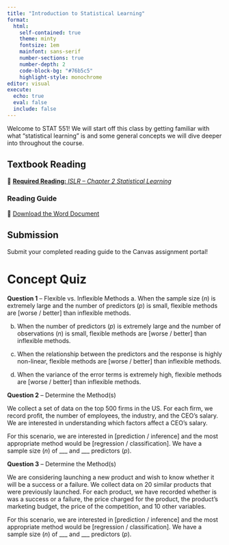 ```yaml
---
title: "Introduction to Statistical Learning"
format: 
  html: 
    self-contained: true
    theme: minty
    fontsize: 1em
    mainfont: sans-serif
    number-sections: true
    number-depth: 2
    code-block-bg: "#76b5c5"
    highlight-style: monochrome
editor: visual
execute: 
  echo: true
  eval: false
  include: false
---
```


Welcome to STAT 551! We will start off this class by getting familiar with what "statistical learning" is and some general concepts we will dive deeper into throughout the course.

## Textbook Reading

📖 [**Required Reading:** *ISLR -- Chapter 2 Statistical Learning*](https://hastie.su.domains/ISLR2/ISLRv2_corrected_June_2023.pdf)

### Reading Guide 

📝 [Download the Word Document](reading-guide/week-0.docx)

::: callout-note
# Submission

Submit your completed reading guide to the Canvas assignment portal!
:::

# Concept Quiz

**Question 1** -- Flexible vs. Inflexible Methods a. When the sample size ($n$) is extremely large and the number of predictors ($p$) is small, flexible methods are \[worse / better\] than inflexible methods.

b.  When the number of predictors ($p$) is extremely large and the number of observations ($n$) is small, flexible methods are \[worse / better\] than inflexible methods.

c.  When the relationship between the predictors and the response is highly non-linear, flexible methods are \[worse / better\] than inflexible methods.

d.  When the variance of the error terms is extremely high, flexible methods are \[worse / better\] than inflexible methods.

**Question 2** -- Determine the Method(s)

We collect a set of data on the top 500 firms in the US. For each firm, we record profit, the number of employees, the industry, and the CEO's salary. We are interested in understanding which factors affect a CEO's salary.

For this scenario, we are interested in \[prediction / inference\] and the most appropriate method would be \[regression / classification\]. We have a sample size ($n$) of \_\_\_ and \_\_\_ predictors ($p$).

**Question 3** -- Determine the Method(s)

We are considering launching a new product and wish to know whether it will be a success or a failure. We collect data on 20 similar products that were previously launched. For each product, we have recorded whether is was a success or a failure, the price charged for the product, the product's marketing budget, the price of the competition, and 10 other variables.

For this scenario, we are interested in \[prediction / inference\] and the most appropriate method would be \[regression / classification\]. We have a sample size ($n$) of \_\_\_ and \_\_\_ predictors ($p$).
